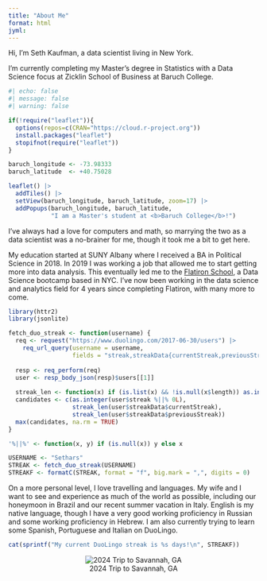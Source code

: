 ```yaml
---
title: "About Me"
format: html
jyml:
---
```


Hi, I'm Seth Kaufman, a data scientist living in New York.

I'm currently completing my Master's degree in Statistics with a Data Science focus at Zicklin School of Business at Baruch College.

```r
#| echo: false
#| message: false
#| warning: false

if(!require("leaflet")){
  options(repos=c(CRAN="https://cloud.r-project.org"))
  install.packages("leaflet")
  stopifnot(require("leaflet"))
}

baruch_longitude <- -73.98333
baruch_latitude  <- +40.75028

leaflet() |>
  addTiles() |>
  setView(baruch_longitude, baruch_latitude, zoom=17) |>
  addPopups(baruch_longitude, baruch_latitude, 
            "I am a Master's student at <b>Baruch College</b>!")
```

I've always had a love for computers and math, so marrying the two as a data scientist was a no-brainer for me, though it took me a bit to get here.

My education started at SUNY Albany where I received a BA in Political Science in 2018. In 2019 I was working a job that allowed me to start getting more into data analysis. This eventually led me to the [Flatiron School](https://flatironschool.com/), a Data Science bootcamp based in NYC. I've now been working in the data science and analytics field for 4 years since completing Flatiron, with many more to come.

```r
library(httr2)
library(jsonlite)

fetch_duo_streak <- function(username) {
  req <- request("https://www.duolingo.com/2017-06-30/users") |>
    req_url_query(username = username,
                  fields = "streak,streakData{currentStreak,previousStreak}}")
  
  resp <- req_perform(req)
  user <- resp_body_json(resp)$users[[1]]
  
  streak_len <- function(x) if (is.list(x) && !is.null(x$length)) as.integer(x$length) else 0L
  candidates <- c(as.integer(user$streak %||% 0L),
                  streak_len(user$streakData$currentStreak),
                  streak_len(user$streakData$previousStreak))
  max(candidates, na.rm = TRUE)
}

'%||%' <- function(x, y) if (is.null(x)) y else x

USERNAME <- "Sethars"
STREAK <- fetch_duo_streak(USERNAME)
STREAKF <- formatC(STREAK, format = "f", big.mark = ",", digits = 0)
```

On a more personal level, I love travelling and languages. My wife and I want to see and experience as much of the world as possible, including our honeymoon in Brazil and our recent summer vacation in Italy. English is my native language, though I have a very good working proficiency in Russian and some working proficiency in Hebrew. I am also currently trying to learn some Spanish, Portuguese and Italian on DuoLingo.

```r
cat(sprintf("My current DuoLingo streak is %s days!\n", STREAKF))
```

<div class="center-image" style="text-align: center;">
![2024 Trip to Savannah, GA](images/georgia.jpg)
